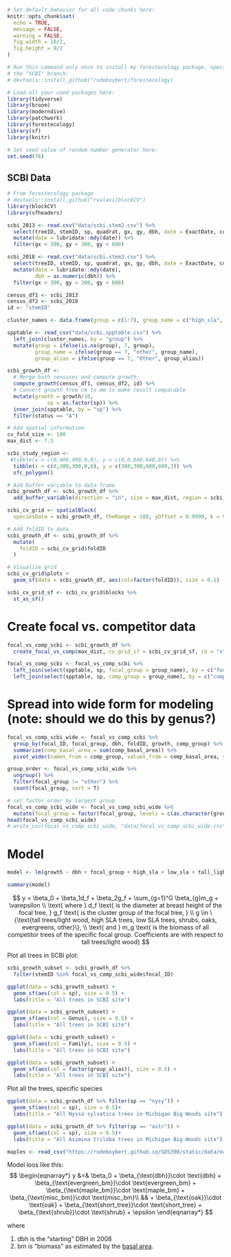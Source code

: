 ```r
# Set default behavior for all code chunks here:
knitr::opts_chunk$set(
  echo = TRUE, 
  message = FALSE, 
  warning = FALSE, 
  fig.width = 16/2, 
  fig.height = 9/2
)

# Run this command only once to install my forestecology package, specifically
# the "SCBI" branch:
# devtools::install_github("rudeboybert/forestecology)

# Load all your used packages here:
library(tidyverse)
library(broom)
library(moderndive)
library(patchwork)
library(forestecology)
library(sf)
library(knitr)

# Set seed value of random number generator here:
set.seed(76)
```

## SCBI Data

```r
# From forestecology package
# devtools::install_github("rvalavi/blockCV")
library(blockCV)
library(sfheaders)

scbi_2013 <- read.csv("data/scbi.stem2.csv") %>% 
  select(treeID, stemID, sp, quadrat, gx, gy, dbh, date = ExactDate, codes, status) %>%
  mutate(date = lubridate::mdy(date)) %>%
  filter(gx < 300, gy > 300, gy < 600)

scbi_2018 <- read.csv("data/scbi.stem3.csv") %>% 
  select(treeID, stemID, sp, quadrat, gx, gy, dbh, date = ExactDate, codes, status) %>%
  mutate(date = lubridate::mdy(date),
         dbh = as.numeric(dbh)) %>%
  filter(gx < 300, gy > 300, gy < 600)

census_df1 <- scbi_2013 
census_df2 <- scbi_2018
id <- "stemID"

cluster_names <- data.frame(group = c(1:7), group_name = c("high_sla", "low_sla", "shrubs", "tall_light_wood", "evergreens", "oaks", "other"), group_alias = c("High SLA trees", "Low SLA trees", "Shrubs", "Tall trees - Light wood", "Evergreens", "Oaks", "Other"))

spptable <- read_csv("data/scbi.spptable.csv") %>% 
  left_join(cluster_names, by = "group") %>% 
  mutate(group = ifelse(is.na(group), 7, group),
         group_name = ifelse(group == 7, "other", group_name),
         group_alias = ifelse(group == 7, "Other", group_alias))

scbi_growth_df <- 
  # Merge both censuses and compute growth:
  compute_growth(census_df1, census_df2, id) %>%
  # Convert growth from cm to mm to make result comparable
  mutate(growth = growth/10,
             sp = as.factor(sp)) %>% 
  inner_join(spptable, by = "sp") %>% 
  filter(status == "A")
```

```r
# Add spatial information
cv_fold_size <- 100
max_dist <- 7.5

scbi_study_region <- 
 #tibble(x = c(0,400,400,0,0), y = c(0,0,640,640,0)) %>% 
  tibble(x = c(0,300,300,0,0), y = c(300,300,600,600,3)) %>% 
  sfc_polygon()

# Add buffer variable to data frame
scbi_growth_df <- scbi_growth_df %>%
  add_buffer_variable(direction = "in", size = max_dist, region = scbi_study_region)

scbi_cv_grid <- spatialBlock(
  speciesData = scbi_growth_df, theRange = 100, yOffset = 0.9999, k = 9, verbose = FALSE)

# Add foldID to data
scbi_growth_df <- scbi_growth_df %>% 
  mutate(
    foldID = scbi_cv_grid$foldID
  )

# Visualize grid
scbi_cv_grid$plots +
  geom_sf(data = scbi_growth_df, aes(col=factor(foldID)), size = 0.1)

scbi_cv_grid_sf <- scbi_cv_grid$blocks %>%
  st_as_sf()
```

# Create focal vs. competitor data
```r
focal_vs_comp_scbi <- scbi_growth_df %>% 
  create_focal_vs_comp(max_dist, cv_grid_sf = scbi_cv_grid_sf, id = "stemID")

focal_vs_comp_scbi <- focal_vs_comp_scbi %>% 
  left_join(select(spptable, sp, focal_group = group_name), by = c("focal_sp" = "sp")) %>% 
  left_join(select(spptable, sp, comp_group = group_name), by = c("comp_sp" = "sp"))

```

# Spread into wide form for modeling (note: should we do this by genus?)

```r
focal_vs_comp_scbi_wide <- focal_vs_comp_scbi %>% 
  group_by(focal_ID, focal_group, dbh, foldID, growth, comp_group) %>%
  summarize(comp_basal_area = sum(comp_basal_area)) %>% 
  pivot_wider(names_from = comp_group, values_from = comp_basal_area, values_fill = 0)

group_order <- focal_vs_comp_scbi_wide %>% 
  ungroup() %>% 
  filter(focal_group != "other") %>% 
  count(focal_group, sort = T)

# set factor order by largest group
focal_vs_comp_scbi_wide <- focal_vs_comp_scbi_wide %>% 
  mutate(focal_group = factor(focal_group, levels = c(as.character(group_order$focal_group), "other")))
head(focal_vs_comp_scbi_wide)
# write_csv(focal_vs_comp_scbi_wide, "data/focal_vs_comp_scbi_wide.csv")
```

# Model

```r
model <- lm(growth ~ dbh + focal_group + high_sla + low_sla + tall_light_wood + evergreens + oaks + shrubs + other, data = focal_vs_comp_scbi_wide)

summary(model)
```
$$
y = \beta_0 + \beta_1d_f + \beta_2g_f + \sum_{g=1}^G \beta_{g}m_g + \varepsilon \\
\text{ where } d_f \text{ is the diameter at breast height of the focal tree, } g_f \text{ is the cluster group of the focal tree, } \\ g \in \{\text{tall trees/light wood, high SLA trees, low SLA trees, shrubs, oaks, evergreens, other}\}, \\ \text{ and } m_g \text{ is the biomass of all competitor trees of the specific focal group. Coefficients are with respect to tall trees/light wood}
$$

Plot all trees in SCBI plot:

```r
scbi_growth_subset <- scbi_growth_df %>% 
  filter(stemID %in% focal_vs_comp_scbi_wide$focal_ID)

ggplot(data = scbi_growth_subset) +
  geom_sf(aes(col = sp), size = 0.5) +
  labs(title = "All trees in SCBI site")

ggplot(data = scbi_growth_subset) +
  geom_sf(aes(col = Genus), size = 0.5) +
  labs(title = "All trees in SCBI site")

ggplot(data = scbi_growth_subset) +
  geom_sf(aes(col = Family), size = 0.5) +
  labs(title = "All trees in SCBI site")

ggplot(data = scbi_growth_subset) +
  geom_sf(aes(col = factor(group_alias)), size = 0.5) +
  labs(title = "All trees in SCBI site")
```

Plot all the trees, specific species

```r
ggplot(data = scbi_growth_df %>% filter(sp == "nysy")) +
  geom_sf(aes(col = sp), size = 0.5)+
  labs(title = "All Nyssa sylvatica trees in Michigan Big Woods site")

ggplot(data = scbi_growth_df %>% filter(sp == "astr")) +
  geom_sf(aes(col = sp), size = 0.5)+
  labs(title = "All Asimina triloba trees in Michigan Big Woods site")
```



```r
maples <- read_csv("https://rudeboybert.github.io/SDS390/static/data/maples.csv")
```
Model loos like this:
$$
\begin{eqnarray*}
y &=& \beta_0 + \beta_{\text{dbh}}\cdot \text{dbh} + \beta_{\text{evergreen_bm}}\cdot \text{evergreen_bm} + \beta_{\text{maple_bm}}\cdot \text{maple_bm} + \beta_{\text{misc_bm}}\cdot \text{misc_bm}\\
&& + \beta_{\text{oak}}\cdot \text{oak} + \beta_{\text{short_tree}}\cdot \text{short_tree} + \beta_{\text{shrub}}\cdot \text{shrub} + \epsilon
\end{eqnarray*}
$$

where 

1. $\text{dbh}$ is the "starting" DBH in 2008
1. $\text{bm}$ is "biomass" as estimated by the [basal area](https://en.wikipedia.org/wiki/Basal_area). 
